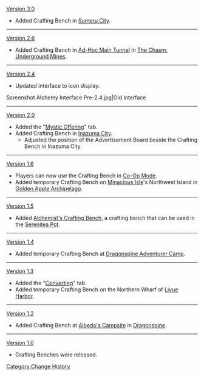 [[Version 3.0]]
* Added Crafting Bench in [[Sumeru City]].
----
[[Version 2.6]]
* Added Crafting Bench in [[Ad-Hoc Main Tunnel]] in [[The Chasm: Underground Mines]].
----
[[Version 2.4]]
* Updated interface to icon display.
<gallery>
Screenshot Alchemy Interface Pre-2.4.jpg|Old Interface
</gallery>
----
[[Version 2.0]]
* Added the "[[Mystic Offering]]" tab.
* Added Crafting Bench in [[Inazuma City]].
** Adjusted the position of the Advertisement Board beside the Crafting Bench in Inazuma City.
----
[[Version 1.6]]
* Players can now use the Crafting Bench in [[Co-Op Mode]].
* Added temporary Crafting Bench on [[Minacious Isle/1.6|Minacious Isle]]'s Northwest Island in [[Golden Apple Archipelago/1.6|Golden Apple Archipelago]].
----
[[Version 1.5]]
* Added [[Alchemist's Crafting Bench]], a crafting bench that can be used in the [[Serenitea Pot]].
----
[[Version 1.4]]
* Added temporary Crafting Bench at [[Dragonspine Adventurer Camp]].
----
[[Version 1.3]]
* Added the "[[Converting]]" tab.
* Added temporary Crafting Bench on the Northern Wharf of [[Liyue Harbor]].
----
[[Version 1.2]]
* Added Crafting Bench at [[Albedo's Campsite]] in [[Dragonspine]].
----
[[Version 1.0]]
* Crafting Benches were released.
<noinclude>[[Category:Change History]]</noinclude>